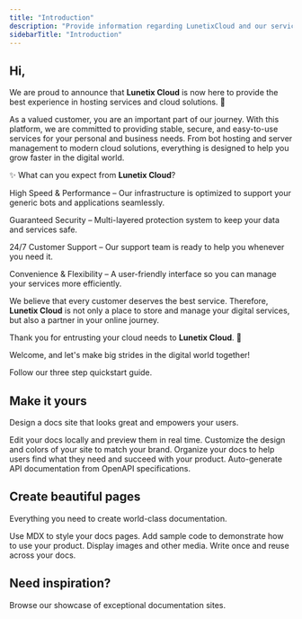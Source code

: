 ```yaml
---
title: "Introduction"
description: "Provide information regarding LunetixCloud and our services."
sidebarTitle: "Introduction"
---
```


## Hi,

We are proud to announce that **Lunetix Cloud** is now here to provide the best experience in hosting services and cloud solutions. 🎉

As a valued customer, you are an important part of our journey. With this platform, we are committed to providing stable, secure, and easy-to-use services for your personal and business needs. From bot hosting and server management to modern cloud solutions, everything is designed to help you grow faster in the digital world.

✨ What can you expect from **Lunetix Cloud**?

High Speed ​​& Performance – Our infrastructure is optimized to support your generic bots and applications seamlessly.

Guaranteed Security – Multi-layered protection system to keep your data and services safe.

24/7 Customer Support – Our support team is ready to help you whenever you need it.

Convenience & Flexibility – A user-friendly interface so you can manage your services more efficiently.

We believe that every customer deserves the best service. Therefore, **Lunetix Cloud** is not only a place to store and manage your digital services, but also a partner in your online journey.

Thank you for entrusting your cloud needs to **Lunetix Cloud**. 🚀

Welcome, and let's make big strides in the digital world together\!

<Card title="Start here" icon="rocket" horizontal href="/quickstart">
  Follow our three step quickstart guide.
</Card>

## Make it yours

Design a docs site that looks great and empowers your users.

<Columns cols={2}>
  <Card title="Edit locally" icon="pen-to-square" href="/development">
    Edit your docs locally and preview them in real time.
  </Card>
  <Card title="Customize your site" icon="palette" href="/essentials/settings">
    Customize the design and colors of your site to match your brand.
  </Card>
  <Card title="Set up navigation" icon="map" href="/essentials/navigation">
    Organize your docs to help users find what they need and succeed with your product.
  </Card>
  <Card title="API documentation" icon="terminal" href="/api-reference/introduction">
    Auto-generate API documentation from OpenAPI specifications.
  </Card>
</Columns>

## Create beautiful pages

Everything you need to create world-class documentation.

<Columns cols={2}>
  <Card title="Write with MDX" icon="pen-fancy" href="/essentials/markdown">
    Use MDX to style your docs pages.
  </Card>
  <Card title="Code samples" icon="code" href="/essentials/code">
    Add sample code to demonstrate how to use your product.
  </Card>
  <Card title="Images" icon="image" href="/essentials/images">
    Display images and other media.
  </Card>
  <Card title="Reusable snippets" icon="recycle" href="/essentials/reusable-snippets">
    Write once and reuse across your docs.
  </Card>
</Columns>

## Need inspiration?

<Card title="See complete examples" icon="stars" href="https://mintlify.com/customers">
  Browse our showcase of exceptional documentation sites.
</Card>